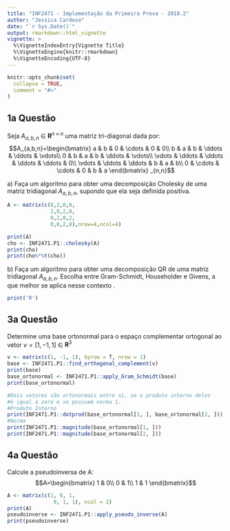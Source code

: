 ```yaml
---
title: "INF2471 - Implementação da Primeira Prova - 2018.2"
author: "Jessica Cardoso"
date: "`r Sys.Date()`"
output: rmarkdown::html_vignette
vignette: >
  %\VignetteIndexEntry{Vignette Title}
  %\VignetteEngine{knitr::rmarkdown}
  %\VignetteEncoding{UTF-8}
---
```


```r
knitr::opts_chunk$set(
  collapse = TRUE,
  comment = "#>"
)
```

## 1a Questão

Seja $A_{a,b,n}$ $\in$ $\mathbf{R}^{n\times n}$ uma matriz tri-diagonal dada por:
$$A_{a,b,n}=\begin{bmatrix}
a & b & 0 & \cdots & 0 & 0\\ 
b & a & b & \ddots & \ddots & \vdots\\ 
0 & b & a & b & \ddots & \vdots\\ 
\vdots & \ddots & \ddots & \ddots & \ddots & 0\\ 
\vdots & \ddots & \ddots & b & a & b\\ 
0 & \cdots & \cdots & 0 & b & a
\end{bmatrix} _{n,n}$$

####### a) Faça um algoritmo para obter uma decomposição Cholesky de uma matriz tridiagonal $A_{a,b,n}$, supondo que ela seja definida positiva.
```r
A <- matrix(c(8,2,0,0,
              2,8,2,0,
              0,2,8,2,
              0,0,2,8),nrow=4,ncol=4)

print(A)
cho <- INF2471.P1::cholesky(A)
print(cho)
print(cho%*%t(cho))
```
#######  b) Faça um algoritmo para obter uma decomposição QR de uma matriz tridiagonal $A_{a,b,n}$. Escolha entre Gram-Schmidt, Householder e Givens, a que melhor se aplica nesse contexto .
```r
print('R')
```
## 3a Questão

Determine uma base ortonormal para o espaço complementar ortogonal ao vetor $v=[1,-1,1]$ $\in$ $\mathbf{R}^3$

```r
v <- matrix(c(1, -1, 1), byrow = T, nrow = 1)
base <- INF2471.P1::find_orthogonal_complement(v)
print(base)
base_ortonormal <- INF2471.P1::apply_Gram_Schmidt(base)
print(base_ortonormal)

#Dois vetores são ortonormais entre si, se o produto interno deles 
#é igual a zero e se possuem norma 1.
#Produto Interno
print(INF2471.P1::dotprod(base_ortonormal[1, ], base_ortonormal[2, ]))
#Norma
print(INF2471.P1::magnitude(base_ortonormal[1, ]))
print(INF2471.P1::magnitude(base_ortonormal[2, ]))


```

<!-- ```{r echo=TRUE} -->
<!-- library(rgl) -->
<!-- mfrow3d(nr = 1, nc = 1, sharedMouse = TRUE) -->
<!-- plot3d('') -->
<!-- arrow3d(c(0,0,0), c(1,-1,1), barblen=.2, lwd=3, col="green") -->
<!-- arrow3d(c(0,0,0), base_ortonormal[1, ], barblen=.2, lwd=3, col="blue") -->
<!-- arrow3d(c(0,0,0), base_ortonormal[2, ], barblen=.2, lwd=3, col="blue") -->
<!-- rglwidget() -->
<!-- ``` -->

## 4a Questão

Calcule a pseudoinversa de A:
$$A=\begin{bmatrix}
1 & 0\\ 
0 & 1\\ 
1 & 1
\end{bmatrix}$$

```r
A <- matrix(c(1, 0, 1,
               0, 1, 1), ncol = 2)
print(A)
pseudoinverse <- INF2471.P1::apply_pseudo_inverse(A)
print(pseudoinverse)
```
